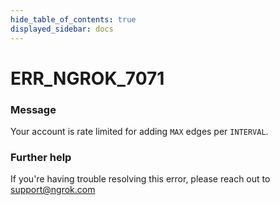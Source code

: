 ```yaml
---
hide_table_of_contents: true
displayed_sidebar: docs
---
```



# ERR_NGROK_7071

### Message

Your account is rate limited for adding `MAX` edges per `INTERVAL`.

<ErrorDetails error="err_ngrok_7071" />

### Further help

If you're having trouble resolving this error, please reach out to [support@ngrok.com](mailto:support@ngrok.com?subject=Help%20with%20ERR_NGROK_7071)

